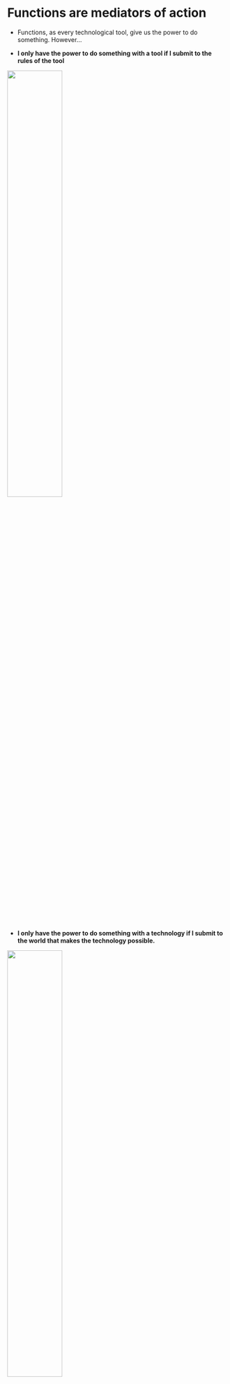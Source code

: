# Functions are mediators of action

- Functions, as every technological tool, give us the power to do something. However...

- **I only have the power to do something with a tool if I submit to the rules of the tool**

![](/img/hammer-rules.PNG){width="50%"}

- **I only have the power to do something with a technology if I submit to the world that makes the technology possible.**

![](/img/hammer-world.PNG){width="50%"}

- Let's represent this as a network of mediators:

![](/img/medialities.PNG){width="65%"}

- Can you think about more actors in this network? (By the way, this type of analysis is commonly referred as [Actor-Network Theory](https://en.wikipedia.org/wiki/Actor%E2%80%93network_theory))

- Thus: **one doesn’t simply 'use' a technology**. You also 'use' the whole world around the technology. If someone does something, everyone is also doing something. The actor is the network, the network is the actor. This is also referred to as an [assemblage](https://en.wikipedia.org/wiki/Assemblage_(philosophy)

![](/img/frodo.gif){width="30%"}

- Think about more examples...

> “Technology produces, defines and constrains a series of subsequent options that can be selected by the user, and the selection of these options depends, in turn, on a broader technological application. In short, we are not free to use various technologies in the way we choose, [since] whoever chooses is shaped by the choices being made or contemplated. Moral vision, and therefore also moral evaluation, is enveloped by a set of values that are imposed by technological potential rather than the other way around.” –George Grant, Technology and Empire

- How does that happen in programming? To achieve something with programming, you need:
  - A standardized programming language (eg. Python)
  - Other libraries and functions implemented in Python
  - A Python compiler/interpreter
  - An operating system which runs Python, its compiler/interpreters, and its libraries (Windows, Linux, Mac)
  - A PC or other similar device, which requires:
  - Microelectronics and hardware industry
  - Industrial standards and interfaces (IEEE, ISO), etc.
  - What more?
  
- Question: **is it a good thing to rely on all the mediators around our technology? Could we be accomplices in propagation of evil?**
